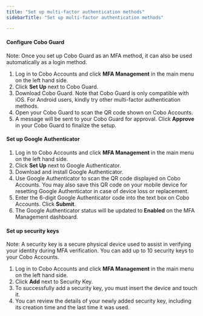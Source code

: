 ```yaml
---
title: "Set up multi-factor authentication methods"
sidebarTitle: "Set up multi-factor authentication methods"

---
```


#### Configure Cobo Guard

Note: Once you set up Cobo Guard as an MFA method, it can also be used automatically as a login method.

1) Log in to Cobo Accounts and click **MFA Management** in the main menu on the left hand side.
2) Click **Set Up** next to Cobo Guard.
3) Download Cobo Guard. Note that Cobo Guard is only compatible with iOS. For Android users, kindly try other multi-factor authentication methods.
4) Open your Cobo Guard to scan the QR code shown on Cobo Accounts.
5) A message will be sent to your Cobo Guard for approval. Click **Approve** in your Cobo Guard to finalize the setup.

#### Set up Google Authenticator

1) Log in to Cobo Accounts and click **MFA Management** in the main menu on the left hand side.
2) Click **Set Up** next to Google Authenticator.
3) Download and install Google Authenticator.
4) Use Google Authenticator to scan the QR code displayed on Cobo Accounts. You may also save this QR code on your mobile device for resetting Google Authenticator in case of device loss or replacement.
5) Enter the 6-digit Google Authenticator code into the text box on Cobo Accounts. Click **Submit**.
6) The Google Authenticator status will be updated to **Enabled** on the MFA Management dashboard.

#### Set up security keys

Note: A security key is a secure physical device used to assist in verifying your identity during MFA verification. You can add up to 10 security keys to your Cobo Accounts.

1) Log in to Cobo Accounts and click **MFA Management** in the main menu on the left hand side.
2) Click **Add** next to Security Key.
3) To successfully add a security key, you must insert the device and touch it.
4) You can review the details of your newly added security key, including its creation time and the last time it was used.

